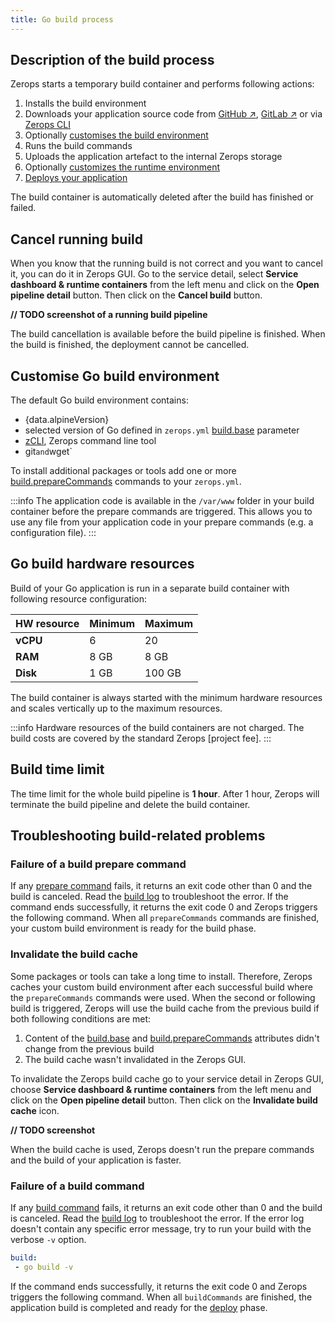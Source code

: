 ```yaml
---
title: Go build process
---
```



## Description of the build process
Zerops starts a temporary build container and performs following actions:
1. Installs the build environment
2. Downloads your application source code from [GitHub ↗](https://www.github.com), [GitLab ↗](https://www.gitlab.com) or via [Zerops CLI](/references/cli/install)
3. Optionally [customises the build environment](/go/how-to/build-process#customise-go-build-environment)
4. Runs the build commands
5. Uploads the application artefact to the internal Zerops storage
6. Optionally [customizes the runtime environment](/go/how-to/customize-runtime)
7. [Deploys your application](/go/how-to/deploy-process)

The build container is automatically deleted after the build has finished or failed.

## Cancel running build
When you know that the running build is not correct and you want to cancel it, you can do it in Zerops GUI. Go to the service detail, select **Service dashboard & runtime containers** from the left menu and click on the **Open pipeline detail** button. Then click on the **Cancel build** button.

**// TODO screenshot of a running build pipeline**

The build cancellation is available before the build pipeline is finished. When the build is finished, the deployment cannot be cancelled.

## Customise Go build environment
The default Go build environment contains:
* <span>{data.alpineVersion}</span>
* selected version of Go defined in `zerops.yml` [build.base](/go/how-to/build-pipeline#base) parameter
* [zCLI](/references/cli/install), Zerops command line tool
* git` and `wget`

To install additional packages or tools add one or more [build.prepareCommands](/go/how-to/build-pipeline#preparecommands) commands to your `zerops.yml`.

:::info
The application code is available in the `/var/www` folder in your build container before the prepare commands are triggered. This allows you to use any file from your application code in your prepare commands (e.g. a configuration file).
:::

## Go build hardware resources
Build of your Go application is run in a separate build container with following resource configuration:

| HW resource     | Minimum | Maximum |
| --------------- | ------- | ------- |
| **vCPU**        | 6       | 20      |
| **RAM**         | 8 GB    | 8 GB    |
| **Disk**        | 1 GB    | 100 GB  |


The build container is always started with the minimum hardware resources and scales vertically up to the maximum resources.

:::info
Hardware resources of the build containers are not charged. The build costs are covered by the standard Zerops [project fee].
:::
 
## Build time limit

The time limit for the whole build pipeline is **1 hour**. After 1 hour, Zerops will terminate the build pipeline and delete the build container.

## Troubleshooting build-related problems
### Failure of a build prepare command

If any [prepare command](/go/how-to/build-pipeline#preparecommands) fails, it returns an exit code other than 0 and the build is canceled. Read the [build log](/go/how-to/logs#build-log) to troubleshoot the error. If the command ends successfully, it returns the exit code 0 and Zerops triggers the following command. When all `prepareCommands` commands are finished, your custom build environment is ready for the build phase.

### Invalidate the build cache

Some packages or tools can take a long time to install. Therefore, Zerops caches your custom build environment after each successful build where the `prepareCommands` commands were used. When the second or following build is triggered, Zerops will use the build cache from the previous build if both following conditions are met:
1. Content of the [build.base](/go/how-to/build-pipeline#base) and [build.prepareCommands](/go/how-to/build-pipeline#preparecommands) attributes didn't change from the previous build
2. The build cache wasn't invalidated in the Zerops GUI.

To invalidate the Zerops build cache go to your service detail in Zerops GUI, choose **Service dashboard & runtime containers** from the left menu and click on the **Open pipeline detail** button. Then click on the **Invalidate build cache** icon.

**// TODO screenshot**

When the build cache is used, Zerops doesn't run the prepare commands and the build of your application is faster.

### Failure of a build command

If any [build command](/go/how-to/build-pipeline#build) fails, it returns an exit code other than 0 and the build is canceled. Read the [build log](/go/how-to/logs#build-log) to troubleshoot the error. If the error log doesn't contain any specific error message, try to run your build with the verbose `-v` option.

```yml
build:
 - go build -v
```

If the command ends successfully, it returns the exit code 0 and Zerops triggers the following command. When all `buildCommands` are finished, the application build is completed and ready for the [deploy](/go/how-to/deploy-process) phase.




